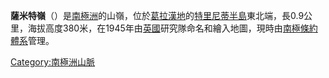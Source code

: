 {{coord|63|27|S|57|2|W|display=title}}

'''薩米特嶺'''（{{lang-en|Summit Ridge}}）是[[南極洲|南極洲]]的山嶺，位於[[葛拉漢地|葛拉漢地]]的[[特里尼蒂半島|特里尼蒂半島]]東北端，長0.9公里，海拔高度380米，在1945年由[[英國|英國]]研究隊命名和繪入地圖，現時由[[南極條約體系|南極條約體系]]管理。

{{Antarctica-geo-stub}}
[[Category:南極洲山脈|Category:南極洲山脈]]